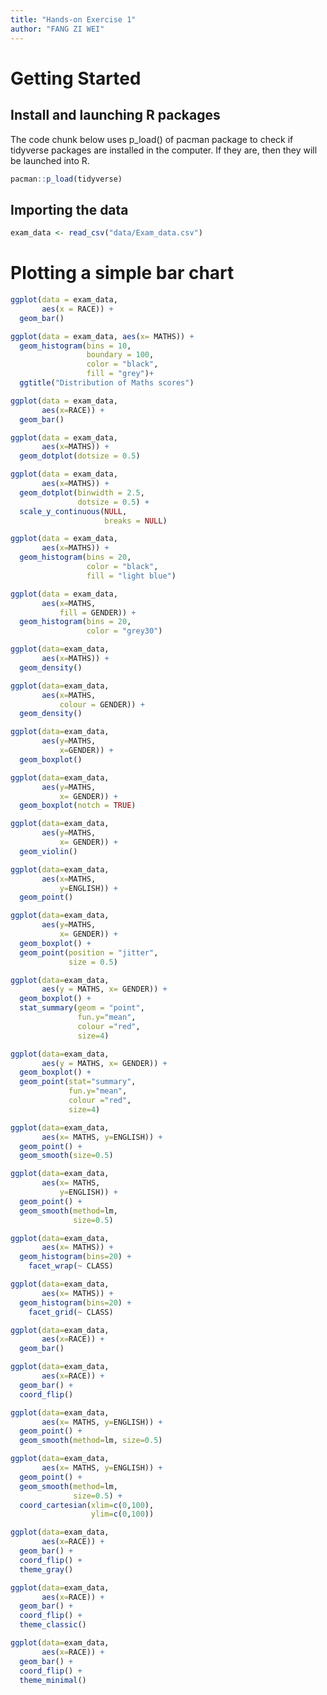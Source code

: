 ```yaml
---
title: "Hands-on Exercise 1"
author: "FANG ZI WEI"
---
```


# Getting Started

## Install and launching R packages

The code chunk below uses p_load() of pacman package to check if tidyverse packages are installed in the computer. If they are, then they will be launched into R.

```r
pacman::p_load(tidyverse)
```

## Importing the data

```r
exam_data <- read_csv("data/Exam_data.csv")
```

# Plotting a simple bar chart

```r

ggplot(data = exam_data,
       aes(x = RACE)) +
  geom_bar()
```


```r

ggplot(data = exam_data, aes(x= MATHS)) +
  geom_histogram(bins = 10,
                 boundary = 100,
                 color = "black",
                 fill = "grey")+
  ggtitle("Distribution of Maths scores")
```

```r
ggplot(data = exam_data,
       aes(x=RACE)) +
  geom_bar()
```

```r
ggplot(data = exam_data,
       aes(x=MATHS)) +
  geom_dotplot(dotsize = 0.5)
```

```r
ggplot(data = exam_data,
       aes(x=MATHS)) +
  geom_dotplot(binwidth = 2.5,
               dotsize = 0.5) +
  scale_y_continuous(NULL,
                     breaks = NULL)
```

```r
ggplot(data = exam_data,
       aes(x=MATHS)) +
  geom_histogram(bins = 20,
                 color = "black",
                 fill = "light blue")
```

```r
ggplot(data = exam_data,
       aes(x=MATHS,
           fill = GENDER)) +
  geom_histogram(bins = 20,
                 color = "grey30")
```

```r
ggplot(data=exam_data,
       aes(x=MATHS)) +
  geom_density()
```

```r
ggplot(data=exam_data,
       aes(x=MATHS,
           colour = GENDER)) +
  geom_density()
```

```r
ggplot(data=exam_data,
       aes(y=MATHS,
           x=GENDER)) +
  geom_boxplot()
```

```r
ggplot(data=exam_data,
       aes(y=MATHS,
           x= GENDER)) +
  geom_boxplot(notch = TRUE)
```

```r
ggplot(data=exam_data,
       aes(y=MATHS,
           x= GENDER)) +
  geom_violin()
```

```r
ggplot(data=exam_data,
       aes(x=MATHS,
           y=ENGLISH)) +
  geom_point()
```

```r
ggplot(data=exam_data,
       aes(y=MATHS,
           x= GENDER)) +
  geom_boxplot() +
  geom_point(position = "jitter",
             size = 0.5)
```

```r
ggplot(data=exam_data, 
       aes(y = MATHS, x= GENDER)) +
  geom_boxplot() +
  stat_summary(geom = "point",       
               fun.y="mean",         
               colour ="red",        
               size=4)               
```

```r
ggplot(data=exam_data, 
       aes(y = MATHS, x= GENDER)) +
  geom_boxplot() +
  geom_point(stat="summary",        
             fun.y="mean",           
             colour ="red",          
             size=4)          
```

```r
ggplot(data=exam_data, 
       aes(x= MATHS, y=ENGLISH)) +
  geom_point() +
  geom_smooth(size=0.5)
```

```r
ggplot(data=exam_data, 
       aes(x= MATHS, 
           y=ENGLISH)) +
  geom_point() +
  geom_smooth(method=lm, 
              size=0.5)
```

```r
ggplot(data=exam_data, 
       aes(x= MATHS)) +
  geom_histogram(bins=20) +
    facet_wrap(~ CLASS)
```

```r
ggplot(data=exam_data, 
       aes(x= MATHS)) +
  geom_histogram(bins=20) +
    facet_grid(~ CLASS)
```

```r
ggplot(data=exam_data, 
       aes(x=RACE)) +
  geom_bar()
```

```r
ggplot(data=exam_data, 
       aes(x=RACE)) +
  geom_bar() +
  coord_flip()
```

```r
ggplot(data=exam_data, 
       aes(x= MATHS, y=ENGLISH)) +
  geom_point() +
  geom_smooth(method=lm, size=0.5)
```

```r
ggplot(data=exam_data, 
       aes(x= MATHS, y=ENGLISH)) +
  geom_point() +
  geom_smooth(method=lm, 
              size=0.5) +  
  coord_cartesian(xlim=c(0,100),
                  ylim=c(0,100))
```

```r
ggplot(data=exam_data, 
       aes(x=RACE)) +
  geom_bar() +
  coord_flip() +
  theme_gray()
```

```r
ggplot(data=exam_data, 
       aes(x=RACE)) +
  geom_bar() +
  coord_flip() +
  theme_classic()
```

```r
ggplot(data=exam_data, 
       aes(x=RACE)) +
  geom_bar() +
  coord_flip() +
  theme_minimal()
```
